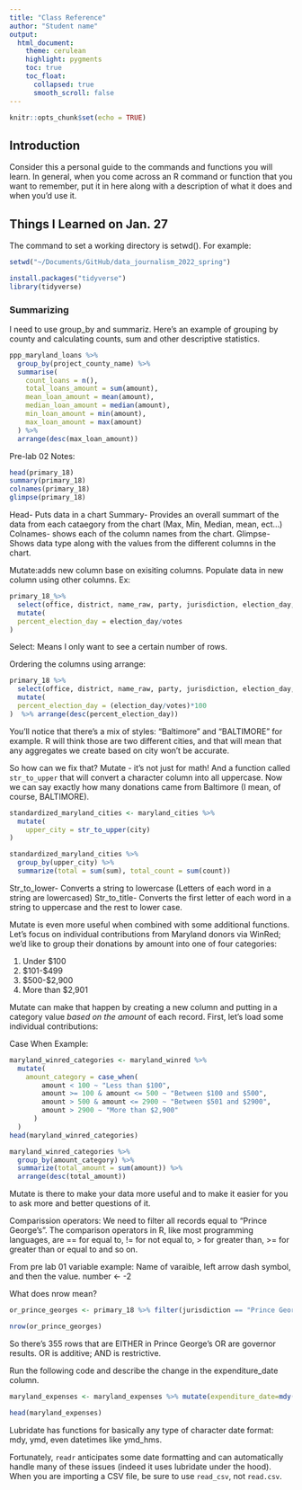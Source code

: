 ```yaml
---
title: "Class Reference"
author: "Student name"
output:
  html_document:
    theme: cerulean
    highlight: pygments
    toc: true
    toc_float:
      collapsed: true
      smooth_scroll: false
---
```


```r
knitr::opts_chunk$set(echo = TRUE)
```

## Introduction

Consider this a personal guide to the commands and functions you will learn. In general, when you come across an R command or function that you want to remember, put it in here along with a description of what it does and when you'd use it.


## Things I Learned on Jan. 27

The command to set a working directory is setwd(). For example:

```r
setwd("~/Documents/GitHub/data_journalism_2022_spring")
```

```r
install.packages("tidyverse")
library(tidyverse)
```


### Summarizing

I need to use group_by and summariz. Here's an example of grouping by county and calculating counts, sum and other descriptive statistics.


```r
ppp_maryland_loans %>%
  group_by(project_county_name) %>%
  summarise(
    count_loans = n(),
    total_loans_amount = sum(amount),
    mean_loan_amount = mean(amount),
    median_loan_amount = median(amount),
    min_loan_amount = min(amount),
    max_loan_amount = max(amount)
  ) %>%
  arrange(desc(max_loan_amount))
```


Pre-lab 02 Notes:

```r
head(primary_18)
summary(primary_18)
colnames(primary_18)
glimpse(primary_18)
```

Head- Puts data in a chart
Summary- Provides an overall summart of the data from each cataegory from the chart (Max, Min, Median, mean, ect...)
Colnames- shows each of the column names from the chart.
Glimpse- Shows data type along with the values from the different columns in the chart. 

Mutate:adds new column base on exisiting columns. Populate data in new column using other columns. 
 Ex:
 
```r
primary_18_%>%
  select(office, district, name_raw, party, jurisdiction, election_day, votes) %>% 
  mutate(
  percent_election_day = election_day/votes
)
```
 Select: Means I only want to see a certain number of rows. 
 
 Ordering the columns using arrange:
 
```r
primary_18 %>%
  select(office, district, name_raw, party, jurisdiction, election_day, votes) %>% 
  mutate(
  percent_election_day = (election_day/votes)*100
)  %>% arrange(desc(percent_election_day))
```
 
You'll notice that there's a mix of styles: "Baltimore" and "BALTIMORE" for example. R will think those are two different cities, and that will mean that any aggregates we create based on city won't be accurate.

So how can we fix that? Mutate - it's not just for math! And a function called `str_to_upper` that will convert a character column into all uppercase. Now we can say exactly how many donations came from Baltimore (I mean, of course, BALTIMORE).

```r
standardized_maryland_cities <- maryland_cities %>%
  mutate(
    upper_city = str_to_upper(city)
)
```

```r
standardized_maryland_cities %>% 
  group_by(upper_city) %>% 
  summarize(total = sum(sum), total_count = sum(count))
```

Str_to_lower- Converts a string to lowercase (Letters of each word in a string are lowercased)
Str_to_title- Converts the first letter of each word in a string to uppercase and the rest to lower case. 

Mutate is even more useful when combined with some additional functions. Let's focus on individual contributions from Maryland donors via WinRed; we'd like to group their donations by amount into one of four categories:

1. Under $100
2. $101-$499
3. $500-$2,900
4. More than $2,901

Mutate can make that happen by creating a new column and putting in a category value _based on the amount_ of each record. First, let's load some individual contributions:

Case When Example:

```r
maryland_winred_categories <- maryland_winred %>%
  mutate(
    amount_category = case_when(
        amount < 100 ~ "Less than $100",
        amount >= 100 & amount <= 500 ~ "Between $100 and $500",
        amount > 500 & amount <= 2900 ~ "Between $501 and $2900",
        amount > 2900 ~ "More than $2,900"
      )
  )
head(maryland_winred_categories)
```

```r
maryland_winred_categories %>% 
  group_by(amount_category) %>% 
  summarize(total_amount = sum(amount)) %>% 
  arrange(desc(total_amount))
```


Mutate is there to make your data more useful and to make it easier for you to ask more and better questions of it.


Comparission operators:
We need to filter all records equal to "Prince George's". The comparison operators in R, like most programming languages, are == for equal to, != for not equal to, > for greater than, >= for greater than or equal to and so on.


From pre lab 01 variable example: 
Name of varaible, left arrow dash symbol, and then the value. 
number <- -2  

What does nrow mean? 


```r
or_prince_georges <- primary_18 %>% filter(jurisdiction == "Prince George's" | office == "Governor / Lt. Governor")

nrow(or_prince_georges)
```

So there's 355 rows that are EITHER in Prince George's OR are governor results. OR is additive; AND is restrictive.

Run the following code and describe the change in the expenditure_date column.

```r
maryland_expenses <- maryland_expenses %>% mutate(expenditure_date=mdy(expenditure_date))

head(maryland_expenses)
```


Lubridate has functions for basically any type of character date format: mdy, ymd, even datetimes like ymd_hms.

Fortunately, `readr` anticipates some date formatting and can automatically handle many of these issues (indeed it uses lubridate under the hood). When you are importing a CSV file, be sure to use `read_csv`, not `read.csv`.




